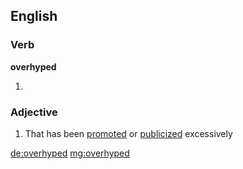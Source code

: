 ==English==

===Verb===
'''overhyped'''

# {{past of|[[overhype]]}}

===Adjective===
{{en-adj}}

# That has been [[promote]]d or [[publicize]]d excessively

[[de:overhyped]]
[[mg:overhyped]]